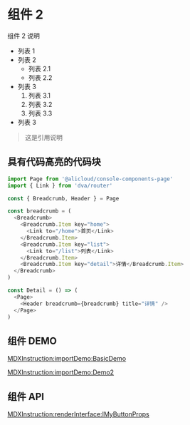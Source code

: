 # 组件 2

组件 2 说明

- 列表 1
- 列表 2
  - 列表 2.1
  - 列表 2.2
- 列表 3
  1. 列表 3.1
  2. 列表 3.2
  3. 列表 3.3
- 列表 3

> 这是引用说明

## 具有代码高亮的代码块

```javascript
import Page from '@alicloud/console-components-page'
import { Link } from 'dva/router'

const { Breadcrumb, Header } = Page

const breadcrumb = (
  <Breadcrumb>
    <Breadcrumb.Item key="home">
      <Link to="/home">首页</Link>
    </Breadcrumb.Item>
    <Breadcrumb.Item key="list">
      <Link to="/list">列表</Link>
    </Breadcrumb.Item>
    <Breadcrumb.Item key="detail">详情</Breadcrumb.Item>
  </Breadcrumb>
)

const Detail = () => (
  <Page>
    <Header breadcrumb={breadcrumb} title="详情" />
  </Page>
)
```

## 组件 DEMO

[MDXInstruction:importDemo:BasicDemo](./stories/basic.tsx)

[MDXInstruction:importDemo:Demo2](./stories/demo2/nested1/nested2/index.tsx)

## 组件 API

[MDXInstruction:renderInterface:IMyButtonProps](./src/index.tsx)

